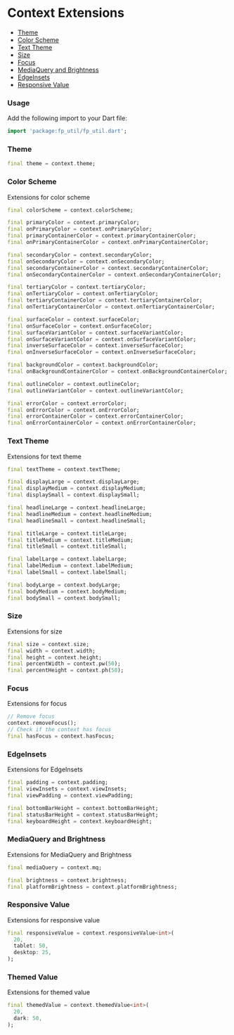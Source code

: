 # Context Extensions


- [Theme](/extensions/context#theme)
- [Color Scheme](/extensions/context#colorScheme)
- [Text Theme](/extensions/context#textTheme)
- [Size](/extensions/context#size)
- [Focus](/extensions/context#focus)
- [MediaQuery and Brightness](/extensions/context#mediaQuery-and-brightness)
- [EdgeInsets](/extensions/context#edgeInsets)
- [Responsive Value](/extensions/context#responsive-value)

### Usage
Add the following import to your Dart file:
```dart
import 'package:fp_util/fp_util.dart';
```


### Theme
```dart title="Theme"
final theme = context.theme;
```

### Color Scheme
Extensions for color scheme

```dart title="Color Scheme"
final colorScheme = context.colorScheme;
```

```dart title="Primary Colors"
final primaryColor = context.primaryColor;
final onPrimaryColor = context.onPrimaryColor;
final primaryContainerColor = context.primaryContainerColor;
final onPrimaryContainerColor = context.onPrimaryContainerColor;
```

```dart title="Secondary Colors"
final secondaryColor = context.secondaryColor;
final onSecondaryColor = context.onSecondaryColor;
final secondaryContainerColor = context.secondaryContainerColor;
final onSecondaryContainerColor = context.onSecondaryContainerColor;
```

```dart title="Tertiary Colors"
final tertiaryColor = context.tertiaryColor;
final onTertiaryColor = context.onTertiaryColor;
final tertiaryContainerColor = context.tertiaryContainerColor;
final onTertiaryContainerColor = context.onTertiaryContainerColor;
```

```dart title="Surface Colors"
final surfaceColor = context.surfaceColor;
final onSurfaceColor = context.onSurfaceColor;
final surfaceVariantColor = context.surfaceVariantColor;
final onSurfaceVariantColor = context.onSurfaceVariantColor;
final inverseSurfaceColor = context.inverseSurfaceColor;
final onInverseSurfaceColor = context.onInverseSurfaceColor;
```

```dart title="Background Colors"
final backgroundColor = context.backgroundColor;
final onBackgroundContainerColor = context.onBackgroundContainerColor;
```

```dart title="Outline Colors"
final outlineColor = context.outlineColor;
final outlineVariantColor = context.outlineVariantColor;
```

```dart title="Error Colors"
final errorColor = context.errorColor;
final onErrorColor = context.onErrorColor;
final errorContainerColor = context.errorContainerColor;
final onErrorContainerColor = context.onErrorContainerColor;
```

### Text Theme
Extensions for text theme

```dart title="Text Theme"
final textTheme = context.textTheme;
```

```dart title="Display Text Theme"
final displayLarge = context.displayLarge;
final displayMedium = context.displayMedium;
final displaySmall = context.displaySmall;
```

```dart title="Headline Text Theme"
final headlineLarge = context.headlineLarge;
final headlineMedium = context.headlineMedium;
final headlineSmall = context.headlineSmall;
```

```dart title="Title Text Theme"
final titleLarge = context.titleLarge;
final titleMedium = context.titleMedium;
final titleSmall = context.titleSmall;
```

```dart title="Label Text Theme"
final labelLarge = context.labelLarge;
final labelMedium = context.labelMedium;
final labelSmall = context.labelSmall;
```

```dart title="Body Text Theme"
final bodyLarge = context.bodyLarge;
final bodyMedium = context.bodyMedium;
final bodySmall = context.bodySmall;
```

### Size
Extensions for size

```dart title="Size"
final size = context.size;
final width = context.width;
final height = context.height;
final percentWidth = context.pw(50);
final percentHeight = context.ph(50);
```

### Focus
Extensions for focus

```dart title="Focus"
// Remove focus
context.removeFocus();
// Check if the context has focus
final hasFocus = context.hasFocus;
```
### EdgeInsets
Extensions for EdgeInsets

```dart title="EdgeInsets"
final padding = context.padding;
final viewInsets = context.viewInsets;
final viewPadding = context.viewPadding;

final bottomBarHeight = context.bottomBarHeight;
final statusBarHeight = context.statusBarHeight;
final keyboardHeight = context.keyboardHeight;
```

### MediaQuery and Brightness
Extensions for MediaQuery and Brightness

```dart title="MediaQuery"
final mediaQuery = context.mq;
```

```dart title="Brightness"
final brightness = context.brightness;
final platformBrightness = context.platformBrightness;
```

### Responsive Value
Extensions for responsive value

```dart title="Responsive Value"
final responsiveValue = context.responsiveValue<int>(
  20,
  tablet: 50,
  desktop: 25,
);
```

### Themed Value
Extensions for themed value

```dart title="Themed Value"
final themedValue = context.themedValue<int>(
  20,
  dark: 50,
);
```